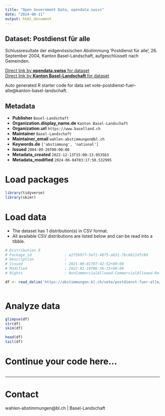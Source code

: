 ```yaml
---
title: "Open Government Data, opendata.swiss"
date: "2024-08-11"
output: html_document
---
```


## Dataset: Postdienst für alle

Schlussresultate der eidgenössischen Abstimmung 'Postdienst für alle', 26. September 2004, Kanton Basel-Landschaft, aufgeschlüsselt nach Gemeinden.

[Direct link by **opendata.swiss** for dataset](https://opendata.swiss/de/dataset/postdienst-fur-alle)<br>
[Direct link by **Kanton Basel-Landschaft** for dataset](https://abstimmungen.bl.ch/vote/postdienst-fuer-alle/data)

Auto generated R starter code for data set vote-postdienst-fuer-alle@kanton-basel-landschaft.

## Metadata

- **Publisher** `Basel-Landschaft`
- **Organization.display_name.de** `Kanton Basel-Landschaft`
- **Organization.url** `https://www.baselland.ch`
- **Maintainer** `Basel-Landschaft`
- **Maintainer_email** `wahlen-abstimmungen@bl.ch`
- **Keywords.de** `['abstimmung', 'national']`
- **Issued** `2004-09-26T00:00:00`
- **Metadata_created** `2022-12-13T15:00:13.053563`
- **Metadata_modified** `2024-06-04T03:17:50.532995`


# Load packages

```r

library(tidyverse)
library(skimr)

```

# Load data

-   The dataset has 1 distribution(s) in CSV format.
-   All available CSV distributions are listed below and can be read into a tibble.

```r

# Distribution 0
# Package_id               : e2f3b977-5e71-4875-a631-7bc6011dfc0d
# Description              : 
# Issued                   : 2021-09-01T07:42:52+00:00
# Modified                 : 2022-01-19T06:36:15+00:00
# Rights                   : NonCommercialAllowed-CommercialAllowed-ReferenceRequired

df <- read_delim('https://abstimmungen.bl.ch/vote/postdienst-fuer-alle/data-csv')



```

# Analyze data

```r

glimpse(df)
str(df)
skim(df)

head(df)
tail(df)

```

# Continue your code here...

```r

```

------------------------------------------------------------------------

# Contact

wahlen-abstimmungen@bl.ch | Basel-Landschaft
